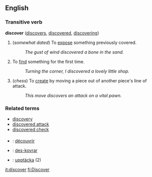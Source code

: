 == English ==

=== Transitive verb ===
'''discover'''  ([[discovers]], [[discovered]], [[discovering]])
# (''somewhat dated'') To [[expose]] something previously covered.
#: ''The gust of wind discovered a bone in the sand.''
# To [[find]] something for the first time.
#: ''Turning the corner, I discovered a lovely little shop.''
# (''chess'') To [[create]] by moving a piece out of another piece's line of attack.
#: ''This move discovers an attack on a vital pawn.''

=== Related terms ===

*[[discovery]]
*[[discovered attack]]
*[[discovered check]]

===={{trans}}====

* {{fr}} : [[découvrir]]
* {{io}} : [[des-kovrar]]
* {{sv}} : [[upptäcka]] (2)

[[it:discover]]
[[fi:Discover]]